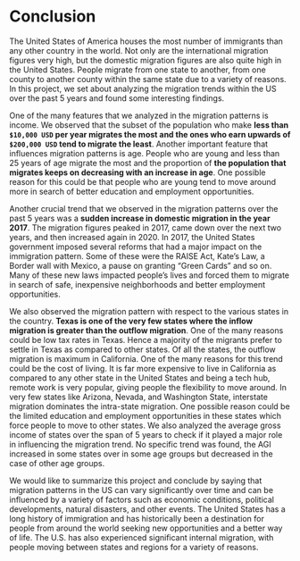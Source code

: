 # Conclusion

The United States of America houses the most number of immigrants than any other country in the world. Not only are the international migration figures very high, but the domestic migration figures are also quite high in the United States. People migrate from one state to another, from one county to another county within the same state due to a variety of reasons. In this project, we set about analyzing the migration trends within the US over the past 5 years and found some interesting findings.


One of the many features that we analyzed in the migration patterns is income. We observed that the subset of the population who make **less than `$10,000 USD` per year migrates the most and the ones who earn upwards of `$200,000 USD` tend to migrate the least**. Another important feature that influences migration patterns is age. People who are young and less than 25 years of age migrate the most and the proportion of **the population that migrates keeps on decreasing with an increase in age**. One possible reason for this could be that people who are young tend to move around more in search of better education and employment opportunities.


Another crucial trend that we observed in the migration patterns over the past 5 years was a **sudden increase in domestic migration in the year 2017**. The migration figures peaked in 2017, came down over the next two years, and then increased again in 2020. In 2017, the United States government imposed several reforms that had a major impact on the immigration pattern. Some of these were the RAISE Act, Kate’s Law, a Border wall with Mexico, a pause on granting “Green Cards” and so on. Many of these new laws impacted people’s lives and forced them to migrate in search of safe, inexpensive neighborhoods and better employment opportunities.


We also observed the migration pattern with respect to the various states in the country. **Texas is one of the very few states where the inflow migration is greater than the outflow migration**. One of the many reasons could be low tax rates in Texas. Hence a majority of the migrants prefer to settle in Texas as compared to other states. Of all the states, the outflow migration is maximum in California. One of the many reasons for this trend could be the cost of living. It is far more expensive to live in California as compared to any other state in the United States and being a tech hub, remote work is very popular, giving people the flexibility to move around. In very few states like Arizona, Nevada, and Washington State, interstate migration dominates the intra-state migration. One possible reason could be the limited education and employment opportunities in these states which force people to move to other states. We also analyzed the average gross income of states over the span of 5 years to check if it played a major role in influencing the migration trend. No specific trend was found, the AGI increased in some states over in some age groups but decreased in the case of other age groups.


We would like to summarize this project and conclude by saying that migration patterns in the US can vary significantly over time and can be influenced by a variety of factors such as economic conditions, political developments, natural disasters, and other events. The United States has a long history of immigration and has historically been a destination for people from around the world seeking new opportunities and a better way of life. The U.S. has also experienced significant internal migration, with people moving between states and regions for a variety of reasons.
 
